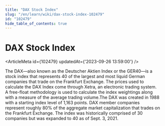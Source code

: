 ```yaml
---
title: "DAX Stock Index"
slug: "/en/learn/wiki/dax-stock-index-102479"
id: "102479"
hide_table_of_contents: true
---
```



# DAX Stock Index

<ArticleMeta id={102479} updatedAt={'2023-09-26 13:59:00'} />
<div className='border-solid border-b border-t-0 my-4 border-[var(--ifm-color-gray-300)]' />

The DAX—also known as the Deutscher Aktien Index or the GER40—is a stock index that represents 40 of the largest and most liquid German companies that trade on the Frankfurt Exchange. The prices used to calculate the DAX Index come through Xetra, an electronic trading system. A free-float methodology is used to calculate the index weightings along with a measure of the average trading volume.The DAX was created in 1988 with a starting index level of 1,163 points. DAX member companies represent roughly 80% of the aggregate market capitalization that trades on the Frankfurt Exchange. The index was historically comprised of 30 companies but was expanded to 40 as of Sept. 3, 2021.

